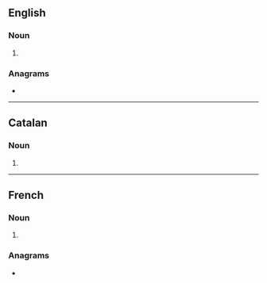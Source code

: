 ==English==

===Noun===
{{head|en|noun form}}

# {{plural of|en|litre}}

===Anagrams===
* {{anagrams|en|a=eilrst|Lister|Sitler|lister|liters|relist|tilers}}

----

==Catalan==

===Noun===
{{head|ca|noun form}}

# {{plural of|ca|litre}}

----

==French==

===Noun===
{{head|fr|noun plural form|g=m}}

# {{plural of|fr|litre}}

===Anagrams===
* {{l|fr|lister}}